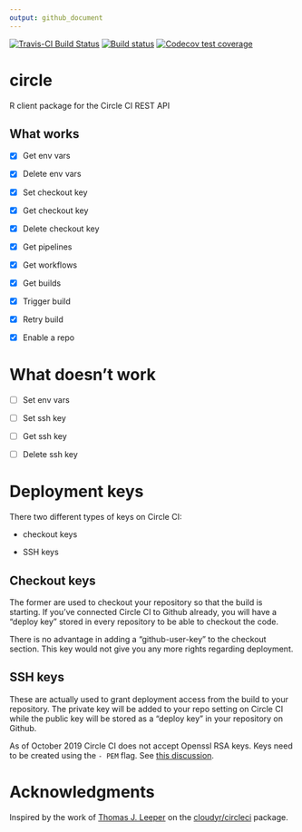```yaml
---
output: github_document
---
```


<!-- badges: start -->
[![Travis-CI Build Status](https://travis-ci.org/pat-s/circle.svg?branch=master)](https://travis-ci.org/pat-s/circle)
[![Build status](https://ci.appveyor.com/api/projects/status/r8w1psd0f5r4hs6t/branch/master?svg=true)](https://ci.appveyor.com/project/pat-s/circle/branch/master)
[![Codecov test coverage](https://codecov.io/gh/pat-s/circle/branch/master/graph/badge.svg)](https://codecov.io/gh/pat-s/circle?branch=master)
<!-- badges: end -->

# circle

R client package for the Circle CI REST API

## What works

- [x] Get env vars
- [x] Delete env vars

- [x] Set checkout key
- [x] Get checkout key
- [x] Delete checkout key

- [x] Get pipelines
- [x] Get workflows
- [x] Get builds

- [x] Trigger build
- [x] Retry build
- [x] Enable a repo

# What doesn't work

- [ ] Set env vars

- [ ] Set ssh key
- [ ] Get ssh key
- [ ] Delete ssh key

# Deployment keys

There two different types of keys on Circle CI: 

- checkout keys

- SSH keys

## Checkout keys

The former are used to checkout your repository so that the build is starting.
If you've connected Circle CI to Github already, you will have a "deploy key" stored in every repository to be able to checkout the code.

There is no advantage in adding a "github-user-key" to the checkout section. 
This key would not give you any more rights regarding deployment.

## SSH keys

These are actually used to grant deployment access from the build to your repository.
The private key will be added to your repo setting on Circle CI while the public key will be stored as a "deploy key" in your repository on Github.

As of October 2019 Circle CI does not accept Openssl RSA keys.
Keys need to be created using the `- PEM` flag. 
See [this discussion](https://discuss.circleci.com/t/adding-ssh-keys-fails/7747).

# Acknowledgments

Inspired by the work of [Thomas J. Leeper](https://github.com/leeper) on the [cloudyr/circleci](https://github.com/cloudyr/circleci) package.

